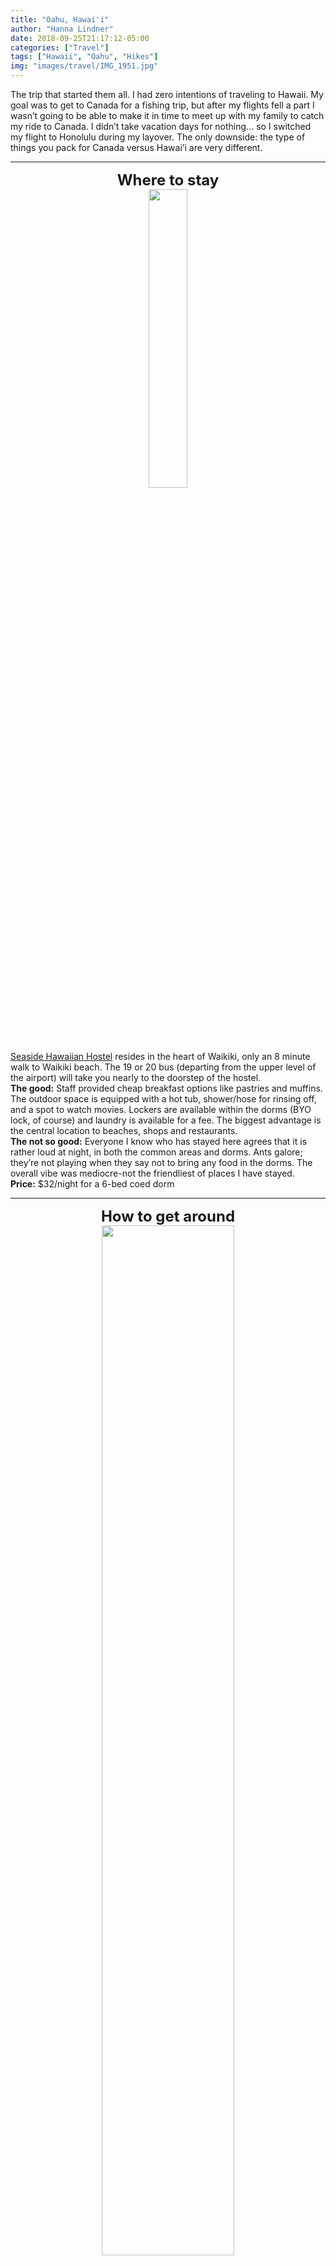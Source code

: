 ```yaml
---
title: "Oahu, Hawai'i"
author: "Hanna Lindner"
date: 2018-09-25T21:17:12-05:00
categories: ["Travel"]
tags: ["Hawaii", "Oahu", "Hikes"]
img: "images/travel/IMG_1951.jpg"
---
```


<style>
.column-left{
  float: left;
  width: 49%;
  text-align: right;
}
.column-center{
  display: inline-block;
  width: 0%;
  text-align: center;
}
.column-right{
  float: right;
  width: 49%;
  text-align: left;
}
</style>

<style>
.column-whole{
  float: left;
  width: 100%;
  text-align: left;
}
</style>

<style>
.column-whole-center{
  float: left;
  width: 100%;
  text-align: center;
}
</style>

The trip that started them all. I had zero intentions of traveling to Hawaii. My goal was to get to Canada for a fishing trip, but after my flights fell a part I wasn't going to be able to make it in time to meet up with my family to catch my ride to Canada. I didn't take vacation days for nothing... so I switched my flight to Honolulu during my layover. The only downside: the type of things you pack for Canada versus Hawai'i are very different.
  

---  

<center>
<font size="5">
**Where to stay**
</font>
</center>
<center>
[![](/images/travel/IMG_1524.jpg){ width=35% }](https://www.hannalindner.com/travel/oahuhawaii/IMG_1524.jpg)
</center>
[Seaside Hawaiian Hostel](http://seasidehawaiianhostel.com/) resides in the heart of Waikiki, only an 8 minute walk to Waikiki beach. The 19 or 20 bus (departing from the upper level of the airport) will take you nearly to the doorstep of the hostel.  
**The good:** Staff provided cheap breakfast options like pastries and muffins. The outdoor space is equipped with a hot tub, shower/hose for rinsing off, and a spot to watch movies. Lockers are available within the dorms (BYO lock, of course) and laundry is available for a fee. The biggest advantage is the central location to beaches, shops and restaurants.  
**The not so good:** Everyone I know who has stayed here agrees that it is rather loud at night, in both the common areas and dorms. Ants galore; they're not playing when they say not to bring any food in the dorms. The overall vibe was mediocre-not the friendliest of places I have stayed.     
**Price:** $32/night for a 6-bed coed dorm  

---  

<center>
<font size="5">
**How to get around**
</font>
</center>
<center>
[![](/images/travel/thebus.jpg){ width=65% }](https://www.hannalindner.com/travel/oahuhawaii/thebus.jpg)
</center>
  
Seeing as I hadn't planned on taking a vacation, my budget was rather limited. To cut costs, I avoided renting a car and utilized the local bus system, Uber/Lyft, and took up offers from other hostel dwellers to go exploring. Coming from a city where the bus system is semi-functional on a good day, Oahu's ['TheBus'](http://thebus.org) was a real treat. You can download their app, DaBus2, for real-time tracking. Route 22 will take you to several tourist hotspots including Diamond Head, Hanauma Bay and Koko Crater. Reach the North Shore via the 52 and get between Waikiki and HNL airport on route 19 or 20. You can nearly circumnavigate the island using the bus system. One-way fare is $2.75.

---  

<center>
<font size="5">
**What to do**
</font>
</center>

<center>
[![](/images/travel/IMG_6923.jpg){ width=40% }](https://www.hannalindner.com/travel/oahuhawaii/IMG_6923.jpg)
[![](/images/travel/IMG_1717.jpg){ width=38% }](https://www.hannalindner.com/travel/oahuhawaii/IMG_1717.jpg)
[![](/images/travel/IMG_1664.jpg){ width=50% }](https://www.hannalindner.com/travel/oahuhawaii/IMG_1664.jpg)
[![](/images/travel/IMG_1720.jpg){ width=37% }](https://www.hannalindner.com/travel/oahuhawaii/IMG_1720.jpg)
</center>
**Diamond Head Hike:** Undoubtedly the most popular hike in the area, the historic Diamond Head State Monument hike is roughly a 2 mile (3.2 km) roundtrip hike only 3 miles away from the hostel (can take bus route 2 or 23 + 15 min walk). It'll take you up a series of steep switchbacks and staircases to the old fire control station, providing great views of the surrounding Waikiki area. I recommend arriving very early as there's always a crowd and because there is very little shade on the trail. (Like so crowded the trail looks like an ant farm from afar). Be prepared to pay the entrance fee (cash only) of \$1 as a walk-in or \$5 to drive in. Bring a few extra dollars for fresh pineapple on your way out!  

<center>
<div class="column-left">
[![](/images/travel/IMG_1865.jpg){ width=56% }](https://www.hannalindner.com/travel/oahuhawaii/IMG_1865.jpg)
[![](/images/travel/IMG_1829.jpg){ width=56% }](https://www.hannalindner.com/travel/oahuhawaii/IMG_1829.jpg)
</div>
<div class="column-right">
[![](/images/travel/IMG_1838.jpg){ width=72.52% }](https://www.hannalindner.com/travel/oahuhawaii/IMG_1838.jpg)
</div>
</center>

<div class="column-whole">
**Manoa Falls Hike:**  Manoa Falls is a wildly different hike compared to Diamond Head, given it's in the rain forest. It's relatively short, only 1.6 miles (2.5 km) to the 150 foot waterfall (which I recommend taking a dip in when you arrive - it's refreshingly cold). I opted to go on a guided hike here though [Hiking Hawaii](hikinghawaii808.com), mostly for the convience of the included transportation. The added bonus was that I had a cool, knowledgeable local to teach me things I wouldn't otherwise have known. The guide groups are small, no more than 7 hikers and offer the opportunity to meet other people. Hiking Hawaii also has a really hip cafe in Waikiki to swing by for a bite to eat. The trail itself is quite muddy, so reasonable footwear is important.  
</div>

<center>
<div class="column-whole-center">
[![](/images/travel/IMG_1982.jpg){ width=27% }](https://www.hannalindner.com/travel/oahuhawaii/IMG_1982.jpg)
[![](/images/travel/IMG_1986.jpg){ width=30% }](https://www.hannalindner.com/travel/oahuhawaii/IMG_1986.jpg)
[![](/images/travel/IMG_0701 2.JPG){ width=30% }](https://www.hannalindner.com/travel/oahuhawaii/IMG_0701 2.JPG)
[![](/images/travel/IMG_2010.jpg){ width=85% }](https://www.hannalindner.com/travel/oahuhawaii/IMG_2010.jpg)
</div>
</center>

<div class="column-whole">
**Koko Crater Hike:**  Koko Crater is a very popular, real life StairMaster and not for the faint of heart! The 1.8 mile (2.9 km) out-and-back takes you up 1,050 stairs, which are actually old and decrepit railroad ties that were used to get supplies up to the peak for the military bunkers that were built during WWII. Sturdy footwear is essential as there are some pretty sketchy areas, including a bridge of railroad ties with a 40 foot drop underneath. Rest often and step off to the side to let other hikers pass you. If you love leg day, this is your hike. Take the 22 bus from Waikiki and get off at Kalanianaole Hwy + Hanauma Bay Rd. (Also go down to Hanauma Bay across the street afterwards for some relaxing beach bumming and snorkeling).
</div>

<center>
[![](/images/travel/IMG_1899 (1).jpg){ width=65% }](https://www.hannalindner.com/travel/oahuhawaii/IMG_1899 (1).jpg)
[![](/images/travel/IMG_1875.jpg){ width=36% }](https://www.hannalindner.com/travel/oahuhawaii/electricbeach.jpg)
[![](/images/travel/IMG_1913.jpg){ width=27% }](https://www.hannalindner.com/travel/oahuhawaii/IMG_1913.jpg)
</center>

**Cruise the Island:** To really get a feel for Oahu, find yourself a car or someone who has a car and start driving the coast. There are plenty of scenic stops along the way to make an entire day out of it, whether you travel to the west most point of the island or head up the North Shore. Chat with the locals along the way and let them guide you to hole in the wall stops along the way too. (This is how Aloha Poke was discovered). Electric beach is a fun stop for snorkeling if going west, but note that the current can be strong here. Also if going west, drive to where the road ends and make the two-mile hike to Kaena point and watch the sunset from the westward most point of the island.

<center>
[![](/images/travel/IMG_1733.jpg){ width=70% }](https://www.hannalindner.com/travel/oahuhawaii/IMG_1733.jpg)  
</center>

**Magic Island:** If Waikiki beach is a bit too crowded for your taste, hop on the 8, 19, or 42 bus and cruise over to Magic Island Lagoon. If you're as lucky as I was, you'll have the whole place basically to yourself! There's a nice park behing the lagoon too.

---  

<center>
<font size="5">
**Where to eat**  
</font>
</center>

<center>
[![](/images/travel/alohapoke.jpg){ width=35% }](https://www.hannalindner.com/travel/oahuhawaii/alohapoke.jpg)
[![](/images/travel/IMG_4782.jpg){ width=42% }](https://www.hannalindner.com/travel/oahuhawaii/IMG_4782.jpg)
</center>

**Aloha Poke:**  A hole in the wall type place in Waianae, [Aloha Poke](https://www.facebook.com/AlohaPoke1/) will fulfill your fresh fish dreams and let you experience the local cuisine. Parking is sparce but don't let that deter you, this place gets rave reviews!

<center>
[![](/images/travel/IMG_2368.jpg){ width=33% }](https://www.hannalindner.com/travel/oahuhawaii/IMG_2368.jpg)
[![](/images/travel/IMG_1777.jpg){ width=41% }](https://www.hannalindner.com/travel/oahuhawaii/IMG_1777.jpg)
</center>

**Island Vintage Shave Ice:** This popular spot located at the Royal Hawaiian Center next to Waikiki Beach has the best shave ice I have encountered. It's made with natural ingrediants rather than syrups and is garnished with fresh fruits, popping boba, and mochi. The line is always long but definitely worth the wait after a day in the sun.

---  
